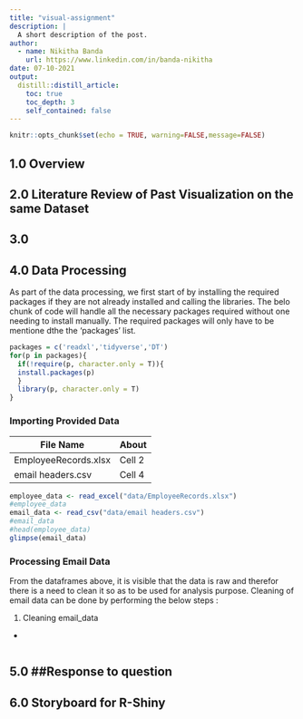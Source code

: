 ```yaml
---
title: "visual-assignment"
description: |
  A short description of the post.
author:
  - name: Nikitha Banda
    url: https://www.linkedin.com/in/banda-nikitha
date: 07-10-2021
output:
  distill::distill_article:
    toc: true
    toc_depth: 3
    self_contained: false
---
```



```r
knitr::opts_chunk$set(echo = TRUE, warning=FALSE,message=FALSE)
```

## 1.0 Overview

## 2.0 Literature Review of Past Visualization on the same Dataset

## 3.0

## 4.0 Data Processing
As part of the data processing, we first start of by installing the required packages if they are not already installed and calling the libraries. The belo chunk of code will handle all the necessary packages required without one needing to install manually. The required packages will only have to be mentione dthe the 'packages' list.

```r
packages = c('readxl','tidyverse','DT')
for(p in packages){
  if(!require(p, character.only = T)){
  install.packages(p)
  }
  library(p, character.only = T)
}
```

### Importing Provided Data

File Name | About
------------- | -------------
EmployeeRecords.xlsx | Cell 2
email headers.csv | Cell 4

```r
employee_data <- read_excel("data/EmployeeRecords.xlsx")
#employee_data
email_data <- read_csv("data/email headers.csv")
#email_data
#head(employee_data)
glimpse(email_data)
```

### Processing Email Data

From the dataframes above, it is visible that the data is raw and therefor there is a need to clean it so as to be used for analysis purpose.
Cleaning of email data can be done by performing the below steps :

1. Cleaning email_data
  + 
  ```r
  
  ```



## 5.0 ##Response to question ##

## 6.0 Storyboard for R-Shiny

